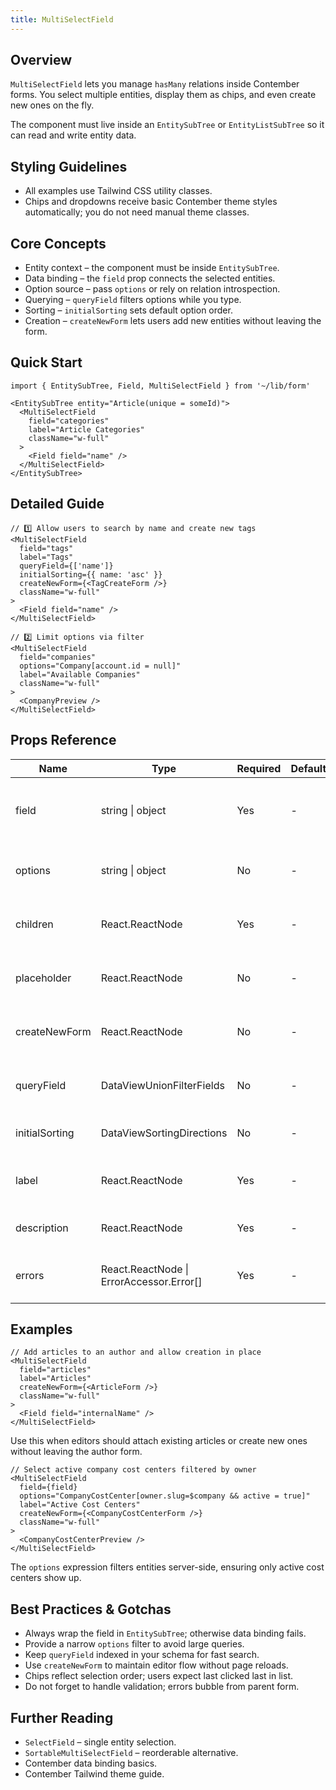 ```yaml
---
title: MultiSelectField
---
```


<!-- Edited by human: false -->
<!-- Examples count: 17 -->
<!-- Source examples: 2 -->
<!-- Playground examples: 5 -->
<!-- External examples: 10 -->
<!-- Import examples: 8 -->

## Overview
`MultiSelectField` lets you manage `hasMany` relations inside Contember forms.
You select multiple entities, display them as chips, and even create new ones on the fly.

The component must live inside an `EntitySubTree` or `EntityListSubTree` so it can read and write entity data.

## Styling Guidelines
* All examples use Tailwind CSS utility classes.
* Chips and dropdowns receive basic Contember theme styles automatically; you do not need manual theme classes.

## Core Concepts
* Entity context – the component must be inside `EntitySubTree`.
* Data binding – the `field` prop connects the selected entities.
* Option source – pass `options` or rely on relation introspection.
* Querying – `queryField` filters options while you type.
* Sorting – `initialSorting` sets default option order.
* Creation – `createNewForm` lets users add new entities without leaving the form.

## Quick Start
```tsx
import { EntitySubTree, Field, MultiSelectField } from '~/lib/form'

<EntitySubTree entity="Article(unique = someId)">
  <MultiSelectField
    field="categories"
    label="Article Categories"
    className="w-full"
  >
    <Field field="name" />
  </MultiSelectField>
</EntitySubTree>
```

## Detailed Guide
```tsx
// 1️⃣ Allow users to search by name and create new tags
<MultiSelectField
  field="tags"
  label="Tags"
  queryField={['name']}
  initialSorting={{ name: 'asc' }}
  createNewForm={<TagCreateForm />}
  className="w-full"
>
  <Field field="name" />
</MultiSelectField>

// 2️⃣ Limit options via filter
<MultiSelectField
  field="companies"
  options="Company[account.id = null]"
  label="Available Companies"
  className="w-full"
>
  <CompanyPreview />
</MultiSelectField>
```

## Props Reference
| Name | Type | Required | Default | Description |
|------|------|----------|---------|-------------|
| field | string &#124; object | Yes | - | Specifies the field to bind the selection to. |
| options | string &#124; object | No | - | Entities used to populate options. |
| children | React.ReactNode | Yes | - | Template for each option chip / row. |
| placeholder | React.ReactNode | No | - | Text shown when no items are selected. |
| createNewForm | React.ReactNode | No | - | Component that creates a new entity. |
| queryField | DataViewUnionFilterFields | No | - | Field used when querying options. |
| initialSorting | DataViewSortingDirections | No | - | Initial sort order for options. |
| label | React.ReactNode | Yes | - | Field label shown above the select. |
| description | React.ReactNode | Yes | - | Helper text under the field. |
| errors | React.ReactNode &#124; ErrorAccessor.Error[] | Yes | - | Custom error renderer or array. |

## Examples
```tsx
// Add articles to an author and allow creation in place
<MultiSelectField
  field="articles"
  label="Articles"
  createNewForm={<ArticleForm />}
  className="w-full"
>
  <Field field="internalName" />
</MultiSelectField>
```
Use this when editors should attach existing articles or create new ones without leaving the author form.

```tsx
// Select active company cost centers filtered by owner
<MultiSelectField
  field={field}
  options="CompanyCostCenter[owner.slug=$company && active = true]"
  label="Active Cost Centers"
  createNewForm={<CompanyCostCenterForm />}
  className="w-full"
>
  <CompanyCostCenterPreview />
</MultiSelectField>
```
The `options` expression filters entities server-side, ensuring only active cost centers show up.

## Best Practices & Gotchas
* Always wrap the field in `EntitySubTree`; otherwise data binding fails.
* Provide a narrow `options` filter to avoid large queries.
* Keep `queryField` indexed in your schema for fast search.
* Use `createNewForm` to maintain editor flow without page reloads.
* Chips reflect selection order; users expect last clicked last in list.
* Do not forget to handle validation; errors bubble from parent form.

## Further Reading
* `SelectField` – single entity selection.
* `SortableMultiSelectField` – reorderable alternative.
* Contember data binding basics.
* Contember Tailwind theme guide.

<!-- End of Generated Documentation -->
